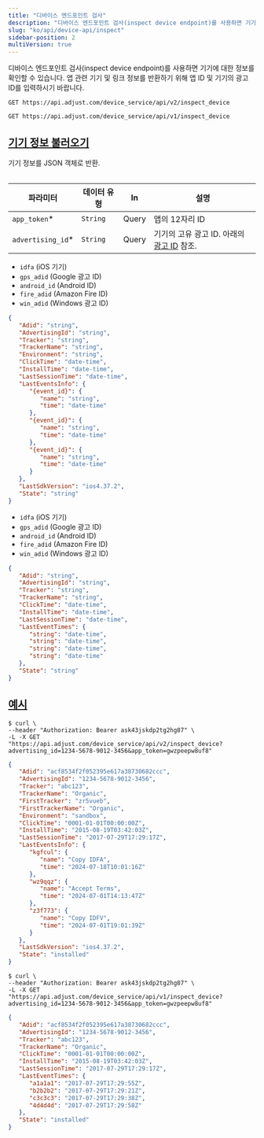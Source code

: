 ```yaml
---
title: "디바이스 엔드포인트 검사"
description: "디바이스 엔드포인트 검사(inspect device endpoint)를 사용하면 기기에 대한 정보를 확인할 수 있습니다. 앱 관련 기기 및 링크 정보를 반환하기 위해 앱 ID 및 기기의 광고 ID를 입력하시기 바랍니다."
slug: "ko/api/device-api/inspect"
sidebar-position: 2
multiVersion: true
---
```


디바이스 엔드포인트 검사\(inspect device endpoint\)를 사용하면 기기에 대한 정보를 확인할 수 있습니다. 앱 관련 기기 및 링크 정보를 반환하기 위해 앱 ID 및 기기의 광고 ID를 입력하시기 바랍니다.

<ApiVersion version="v2">
<CodeBlock title="엔드포인트" highlight="/inspect_device">

```http
GET https://api.adjust.com/device_service/api/v2/inspect_device
```

</CodeBlock>
</ApiVersion>
<ApiVersion version="v1">
<CodeBlock title="엔드포인트" highlight="/inspect_device">

```http
GET https://api.adjust.com/device_service/api/v1/inspect_device
```

</CodeBlock>
</ApiVersion>

## [기기 정보 불러오기](fetch-device-information)

기기 정보를 JSON 객체로 반환.

<Table>

| 파라미터           | 데이터 유형 | In    | 설명                                                          |
| ------------------ | ----------- | ----- | ------------------------------------------------------------- |
| `app_token`\*      | `String`    | Query | 앱의 12자리 ID                                                |
| `advertising_id`\* | `String`    | Query | 기기의 고유 광고 ID. 아래의 [광고 ID](#advertising-ids) 참조. |

</Table>
<ApiVersion version="v2">
<Accordion title="광고 ID(Advertising IDs)">

-  `idfa` \(iOS 기기\)
-  `gps_adid` \(Google 광고 ID\)
-  `android_id` \(Android ID\)
-  `fire_adid` \(Amazon Fire ID\)
-  `win_adid` \(Windows 광고 ID\)

</Accordion>
<CodeBlock title="응답 형식">

```json
{
   "Adid": "string",
   "AdvertisingId": "string",
   "Tracker": "string",
   "TrackerName": "string",
   "Environment": "string",
   "ClickTime": "date-time",
   "InstallTime": "date-time",
   "LastSessionTime": "date-time",
   "LastEventsInfo": {
      "{event_id}": {
         "name": "string",
         "time": "date-time"
      },
      "{event_id}": {
         "name": "string",
         "time": "date-time"
      },
      "{event_id}": {
         "name": "string",
         "time": "date-time"
      }
   },
   "LastSdkVersion": "ios4.37.2",
   "State": "string"
}
```

</CodeBlock>
</ApiVersion>
<ApiVersion version="v1">
<Accordion title="광고 ID(Advertising IDs)">

-  `idfa` \(iOS 기기\)
-  `gps_adid` \(Google 광고 ID\)
-  `android_id` \(Android ID\)
-  `fire_adid` \(Amazon Fire ID\)
-  `win_adid` \(Windows 광고 ID\)

</Accordion>
<CodeBlock title="응답 형식">

```json
{
   "Adid": "string",
   "AdvertisingId": "string",
   "Tracker": "string",
   "TrackerName": "string",
   "ClickTime": "date-time",
   "InstallTime": "date-time",
   "LastSessionTime": "date-time",
   "LastEventTimes": {
      "string": "date-time",
      "string": "date-time",
      "string": "date-time",
      "string": "date-time"
   },
   "State": "string"
}
```

</CodeBlock>
</ApiVersion>

## [예시](example)

<ApiVersion version="v2">
<CodeBlock title="cURL" highlight="advertising_id=1234-5678-9012-3456, app_token=gwzpeepw8uf8">

```console
$ curl \
--header "Authorization: Bearer ask43jskdp2tg2hg87" \
-L -X GET "https://api.adjust.com/device_service/api/v2/inspect_device?advertising_id=1234-5678-9012-3456&app_token=gwzpeepw8uf8"
```

</CodeBlock>
<CodeBlock title="성공적인 응답">

```json
{
   "Adid": "acf8534f2f052395e617a38730682ccc",
   "AdvertisingId": "1234-5678-9012-3456",
   "Tracker": "abc123",
   "TrackerName": "Organic",
   "FirstTracker": "zr5vueb",
   "FirstTrackerName": "Organic",
   "Environment": "sandbox",
   "ClickTime": "0001-01-01T00:00:00Z",
   "InstallTime": "2015-08-19T03:42:03Z",
   "LastSessionTime": "2017-07-29T17:29:17Z",
   "LastEventsInfo": {
      "kgfcul": {
         "name": "Copy IDFA",
         "time": "2024-07-18T10:01:16Z"
      },
      "wz9qqz": {
         "name": "Accept Terms",
         "time": "2024-07-01T14:13:47Z"
      },
      "z3f773": {
         "name": "Copy IDFV",
         "time": "2024-07-01T19:01:39Z"
      }
   },
   "LastSdkVersion": "ios4.37.2",
   "State": "installed"
}
```

</CodeBlock>
</ApiVersion>
<ApiVersion version="v1">
<CodeBlock title="cURL" highlight="advertising_id=1234-5678-9012-3456, app_token=gwzpeepw8uf8">

```console
$ curl \
--header "Authorization: Bearer ask43jskdp2tg2hg87" \
-L -X GET "https://api.adjust.com/device_service/api/v1/inspect_device?advertising_id=1234-5678-9012-3456&app_token=gwzpeepw8uf8"
```

</CodeBlock>
<CodeBlock title="성공적인 응답">

```json
{
   "Adid": "acf8534f2f052395e617a38730682ccc",
   "AdvertisingId": "1234-5678-9012-3456",
   "Tracker": "abc123",
   "TrackerName": "Organic",
   "ClickTime": "0001-01-01T00:00:00Z",
   "InstallTime": "2015-08-19T03:42:03Z",
   "LastSessionTime": "2017-07-29T17:29:17Z",
   "LastEventTimes": {
      "a1a1a1": "2017-07-29T17:29:55Z",
      "b2b2b2": "2017-07-29T17:29:21Z",
      "c3c3c3": "2017-07-29T17:29:38Z",
      "4d4d4d": "2017-07-29T17:29:58Z"
   },
   "State": "installed"
}
```

</CodeBlock>
</ApiVersion>
